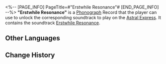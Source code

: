 <%-- [PAGE_INFO]
PageTitle=#"Erstwhile Resonance"#
[END_PAGE_INFO] --%>
{{Item Infobox
|id          = 210218
|image       = Item Erstwhile Resonance.png
|type        = Disk
|invCategory = Valuables
|rarity      = 3
|effect      = 
|description = A record that can be played on the Express' phonograph. It might be a chance acquisition or a gift from someone else. All sorts of memories surge up when the music plays &mdash; the smiles, encounters, touches, and the excitement of battle. Maybe that is why people still collect records even as society rapidly advances.<br />The current record contains the track "Erstwhile Resonance."
}}
{{Description|''The dragon returns home, but its house is nowhere to be found.''}}
'''"Erstwhile Resonance"''' is a [[Phonograph]] Record that the player can use to unlock the corresponding soundtrack to play on the [[Astral Express]]. It contains the soundtrack [[Erstwhile Resonance]].

==Other Languages==
{{Other Languages
|en   = "Erstwhile Resonance"
|zhs  = 《古海宫墟》
|zht  = 〈古海宮墟〉
|ja   = 『古海宮殿跡』
|ko   = ≪고해 궁터≫
|es   = Resonancia del pasado
|fr   = «&nbsp;Erstwhile Resonance&nbsp;»
|ru   = Erstwhile Resonance
|th   = Erstwhile Resonance
|vi   = Cung Điện Cổ Hải
|de   = „Palastruinen des uralten Meeres“
|id   = "Erstwhile Resonance"
|pt   = "Erstwhile Resonance"
}}

==Change History==
{{Change History|1.2}}